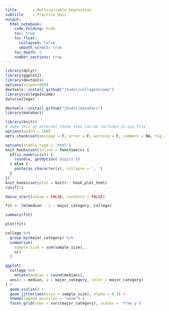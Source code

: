 ```yaml
---
title       : Multivariable Regression
subtitle    : Practice Quiz
output: 
  html_notebook:
    code_folding: hide
    toc: true
    toc_float:
      collapsed: false
      smooth_scroll: true
    toc_depth: 5
    number_sections: true
---
```


```r
library(dplyr)
library(ggplot2)
library(devtools)
options(scipen=999)
devtools::install_github("jhudsl/collegeIncome")
library(collegeIncome)
data(college)
```

```r
devtools::install_github("jhudsl/matahari")
library(matahari)
```

```r
library(knitr)
# make this an external chunk that can be included in any file
options(width = 100)
opts_chunk$set(message = F, error = F, warning = F, comment = NA, fig.align = 'center', dpi = 100, tidy = F, cache.path = '.cache/', fig.path = 'fig/')

options(xtable.type = 'html')
knit_hooks$set(inline = function(x) {
  if(is.numeric(x)) {
    round(x, getOption('digits'))
  } else {
    paste(as.character(x), collapse = ', ')
  }
})
knit_hooks$set(plot = knitr:::hook_plot_html)
runif(1)
```

```r
dance_start(value = FALSE, contents = FALSE)
```

```r
fit <- lm(median - 1 ~ major_category, college)
```

```r
summary(fit)
```
```r
plot(fit)
```



```r
college %>%
  group_by(major_category) %>%
  summarize(
    sample_size = sum(sample_size),
    n()
  )
```

```r
ggplot(
  college %>%
    mutate(median = round(median)),
  aes(x = median, y = major_category, color = major_category)
) +
  geom_violin() +
  geom_jitter(aes(size = sample_size), alpha = 0.3) +
  theme(legend.position = "none") +
  facet_grid(rows = vars(major_category), scales = 'free_y')
```

